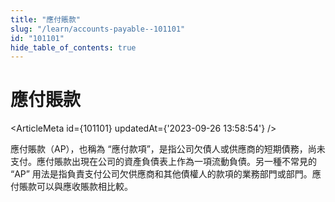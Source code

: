 ```yaml
---
title: "應付賬款"
slug: "/learn/accounts-payable--101101"
id: "101101"
hide_table_of_contents: true
---
```



# 應付賬款

<ArticleMeta id={101101} updatedAt={'2023-09-26 13:58:54'} />
<div className='border-solid border-b border-t-0 my-4 border-[var(--ifm-color-gray-300)]' />

應付賬款（AP），也稱為 “應付款項”，是指公司欠債人或供應商的短期債務，尚未支付。應付賬款出現在公司的資產負債表上作為一項流動負債。另一種不常見的 “AP” 用法是指負責支付公司欠供應商和其他債權人的款項的業務部門或部門。應付賬款可以與應收賬款相比較。

